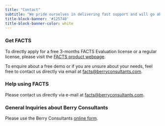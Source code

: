 ```yaml
---
title: "Contact"
subtitle: "We pride ourselves in delivering fast support and will go above and beyond for you"
title-block-banner: '#125740'
title-block-banner-color: white
---
```


### Get FACTS

To directly apply for a free 3-months FACTS Evaluation license or a regular license, please visit the [FACTS product webpage](https://www.berryconsultants.com/software/).

To enquire about a free demo or if you are unsure about your needs, feel free to contact us directly via email at [facts\@berryconsultants.com](mailto:facts@berryconsultants.com).

### Help using FACTS

Please contact us directly via e-mail at [facts\@berryconsultants.com](mailto:facts@berryconsultants.com).

### General Inquiries about Berry Consultants

Please use the Berry Consultants [online form](https://www.berryconsultants.com/contacts/).
